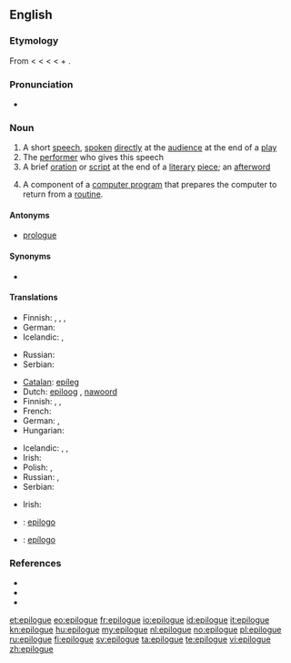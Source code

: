 ==English==

===Etymology===
From {{etyl|fr}} {{term|lang=fr|épilogue}} < {{etyl|la}} {{term|lang=la|epilogus}} < {{etyl|grc}} {{term|lang=grc|ἐπίλογος||a conclusion, peroration of a speech, epilogue of a play}} < {{term|lang=grc|ἐπιλέγειν||say in addition}} < {{term|lang=grc|ἐπί||in addition}} + {{term|lang=grc|λέγειν||to say}}.

===Pronunciation===
* {{IPA|/ˈep.ɪ.l.ɒɡ/}}

===Noun===
{{wikipedia}}
{{en-noun}}

# A short [[speech]], [[spoken]] [[directly]] at the [[audience]] at the end of a [[play]]
# The [[performer]] who gives this speech
# A brief [[oration]] or [[script]] at the end of a [[literary]] [[piece]]; an [[afterword]]
# {{computing}} A component of a [[computer program]] that prepares the computer to return from a [[routine]].

====Antonyms====
* {{sense|short speech; brief oration or script}} [[prologue]]

====Synonyms====
* {{l|en|afterword}}

====Translations====
{{trans-top|short speech at the end of a play}}
* Finnish: {{t|fi|loppusanat|p}}, {{t|fi|älkisanat|p}}, {{t|fi|epilogi}}, {{t|fi|loppunäytös}}
* German: {{t-|de|Epilog|m}}
* Icelandic: {{t|is|lokaorð|n|p}}, {{t|is|niðurlagsorð|n|p}}
{{trans-mid}}
* Russian: {{t|ru|эпилог|m|tr=epilóg}}
* Serbian: {{t-|sr|pogovor|m}}
{{trans-bottom}}

{{trans-top|the performer who gives this speech}}
{{trans-mid}}
{{trans-bottom}}

{{trans-top|a brief oration or script at the end of a literary piece}}
* [[Catalan]]: [[epíleg]] {{m}}
* Dutch: [[epiloog]] {{n}}, [[nawoord]] {{n}}
* Finnish: {{t+|fi|epilogi}}, {{t+|fi|jälkikirjoitus}}, {{t-|fi|loppusanat}}
* French: {{t+|fr|épilogue|m}}
* German: {{t-|de|Epilog|m}}, {{t-|de|Nachwort|n}}
* Hungarian: {{t|hu|utószó}}
{{trans-mid}}
* Icelandic: {{t|is|lokaorð|n|p}},  {{t+|is|eftirmáli|m}},  {{t|is|niðurlagsorð|n|p}}
* Irish: {{t-|ga|iarfhocal|m|xs=Irish}}
* Polish: {{t+|pl|epilog|m}}, {{t+|pl|posłowie|n}}
* Russian: {{t|ru|эпилог|m|tr=epilóg}}, {{t|ru|послесловие|n|tr=posl'eslóvije}}
* Serbian: {{t-|sr|pogovor|m}}
{{trans-bottom}}

{{trans-top|a component of a computer program that prepares the computer to return from a routine}}
* Irish: {{t-|ga|iarfhocal|m|xs=Irish}}
{{trans-mid}}
{{trans-bottom}}

{{checktrans-top}}
* {{ttbc|ia}}: [[epilogo]]
* {{ttbc|es}}: [[epílogo]] {{m}}
{{trans-bottom}}

===References===
* {{R:Century 1911}}
* {{R:Webster 1913}}
* {{R:OneLook}}

[[et:epilogue]]
[[eo:epilogue]]
[[fr:epilogue]]
[[io:epilogue]]
[[id:epilogue]]
[[it:epilogue]]
[[kn:epilogue]]
[[hu:epilogue]]
[[my:epilogue]]
[[nl:epilogue]]
[[no:epilogue]]
[[pl:epilogue]]
[[ru:epilogue]]
[[fi:epilogue]]
[[sv:epilogue]]
[[ta:epilogue]]
[[te:epilogue]]
[[vi:epilogue]]
[[zh:epilogue]]
